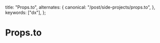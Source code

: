 
  title: "Props.to",
  alternates: {
    canonical: "/post/side-projects/props.to",
  },
  keywords: ["dx"],
};

# Props.to

<AnimatedName />
